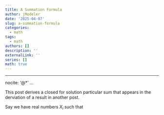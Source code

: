 ```yaml
---
title: A Summation Formula
author: jModeler
date: '2025-04-07'
slug: a-summation-formula
categories:
  - math
tags:
  - math
authors: []
description: ''
externalLink: ''
series: []
math: true
---
```

---
nocite: '@*'
...

This post derives a closed for solution particular sum that appears in the derviation of a result in another post.

Say we have real numbers $X_i$ such that 
\begin{align}
X_i = x \,\, \forall i 
 (\#eq:setup) 
\end{align}
